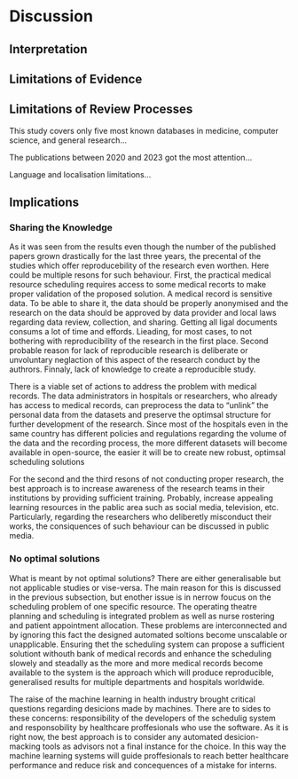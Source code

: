 # Discussion

## Interpretation
    

    

## Limitations of Evidence




## Limitations of Review Processes

This study covers only five most known databases in medicine, computer science, and general research...

The publications between 2020 and 2023 got the most attention...

Language and localisation limitations...



## Implications

### Sharing the Knowledge

As it was seen from the results even though the number of the published papers grown drastically for the last three years, the precental of the studies which offer reproducebility of the research even worthen. Here could be multiple resons for such behaviour. First, the practical medical resource scheduling requires access to some medical recorts to make proper validation of the proposed solution. A medical record is sensitive data. To be able to share it, the data should be properly anonymised and the research on the data should be approved by data provider and local laws regarding data review, collection, and sharing. Getting all ligal documents consums a lot of time and effords. Lieading, for most cases, to not bothering with reproducibility of the research in the first place. Second probable reason for lack of reproducible research is deliberate or unvoluntary neglaction of this aspect of the research conduct by the authrors. Finnaly, lack of knowledge to create a reproducible study.

There is a viable set of actions to address the problem with medical records. The data administrators in hospitals or researchers, who already has access to medical records, can preprocess the data to "unlink" the personal data from the datasets and preserve the optimsal structure for further development of the research. Since most of the hospitals even in the same country has different policies and regulations regarding the volume of the data and the recording process, the more different datasets will become available in open-source, the easier it will be to create new robust, optimsal scheduling solutions 

For the second and the third resons of not conducting proper research, the best approach is to increase awareness of the research teams in their institutions by providing sufficient training. Probably, increase appealing learning resources in the pablic area such as social media, television, etc. Particularly, regarding the researchers who deliberetly misconduct their works, the consiquences of such behaviour can be discussed in public media.


### No optimal solutions
What is meant by not optimal solutions? There are either generalisable but not applicable studies or vise-versa. The main reason for this is discussed in the previous subsection, but enother issue is in nerrow foucus on the scheduling problem of one specific resource. The operating theatre planning and scheduling is integrated problem as well as nurse rostering and patient appointment allocation. These problems are interconnected and by ignoring this fact the designed automated soltions become unscalable or unapplicable. Ensuring thet the scheduling system can propose a sufficient solutiont withouth bank of medical records and enhance the scheduling slowely and steadally as the more and more medical records become available to the system is the approach which will produce reproducible, generalised results for multiple departments and hospitals worldwide. 

The raise of the machine learning in health industry brought critical questions regarding desicions made by machines. There are to sides to these concerns: responsibility of the developers of the schedulig system and responsobility by healthcare proffesionals who use the software. As it is right now, the best approach is to consider any automated desicion-macking tools as advisors not a final instance for the choice. In this way the machine learning systems will guide proffesionals to reach better healthcare performance and reduce risk and concequences of a mistake for interns.